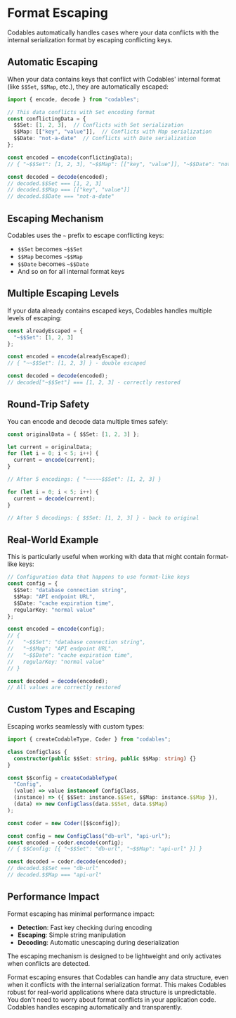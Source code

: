
# Format Escaping

Codables automatically handles cases where your data conflicts with the internal serialization format by escaping conflicting keys.

## Automatic Escaping

When your data contains keys that conflict with Codables' internal format (like `$$Set`, `$$Map`, etc.), they are automatically escaped:

```typescript
import { encode, decode } from "codables";

// This data conflicts with Set encoding format
const conflictingData = {
  $$Set: [1, 2, 3],  // Conflicts with Set serialization
  $$Map: [["key", "value"]],  // Conflicts with Map serialization
  $$Date: "not-a-date"  // Conflicts with Date serialization
};

const encoded = encode(conflictingData);
// { "~$$Set": [1, 2, 3], "~$$Map": [["key", "value"]], "~$$Date": "not-a-date" }

const decoded = decode(encoded);
// decoded.$$Set === [1, 2, 3]
// decoded.$$Map === [["key", "value"]]
// decoded.$$Date === "not-a-date"
```

## Escaping Mechanism

Codables uses the `~` prefix to escape conflicting keys:

- `$$Set` becomes `~$$Set`
- `$$Map` becomes `~$$Map`
- `$$Date` becomes `~$$Date`
- And so on for all internal format keys

## Multiple Escaping Levels

If your data already contains escaped keys, Codables handles multiple levels of escaping:

```typescript
const alreadyEscaped = {
  "~$$Set": [1, 2, 3]
};

const encoded = encode(alreadyEscaped);
// { "~~$$Set": [1, 2, 3] } - double escaped

const decoded = decode(encoded);
// decoded["~$$Set"] === [1, 2, 3] - correctly restored
```

## Round-Trip Safety

You can encode and decode data multiple times safely:

```typescript
const originalData = { $$Set: [1, 2, 3] };

let current = originalData;
for (let i = 0; i < 5; i++) {
  current = encode(current);
}

// After 5 encodings: { "~~~~~$$Set": [1, 2, 3] }

for (let i = 0; i < 5; i++) {
  current = decode(current);
}

// After 5 decodings: { $$Set: [1, 2, 3] } - back to original
```

## Real-World Example

This is particularly useful when working with data that might contain format-like keys:

```typescript
// Configuration data that happens to use format-like keys
const config = {
  $$Set: "database connection string",
  $$Map: "API endpoint URL", 
  $$Date: "cache expiration time",
  regularKey: "normal value"
};

const encoded = encode(config);
// {
//   "~$$Set": "database connection string",
//   "~$$Map": "API endpoint URL",
//   "~$$Date": "cache expiration time", 
//   regularKey: "normal value"
// }

const decoded = decode(encoded);
// All values are correctly restored
```

## Custom Types and Escaping

Escaping works seamlessly with custom types:

```typescript
import { createCodableType, Coder } from "codables";

class ConfigClass {
  constructor(public $$Set: string, public $$Map: string) {}
}

const $$config = createCodableType(
  "Config",
  (value) => value instanceof ConfigClass,
  (instance) => ({ $$Set: instance.$$Set, $$Map: instance.$$Map }),
  (data) => new ConfigClass(data.$$Set, data.$$Map)
);

const coder = new Coder([$$config]);

const config = new ConfigClass("db-url", "api-url");
const encoded = coder.encode(config);
// { $$Config: [{ "~$$Set": "db-url", "~$$Map": "api-url" }] }

const decoded = coder.decode(encoded);
// decoded.$$Set === "db-url"
// decoded.$$Map === "api-url"
```

## Performance Impact

Format escaping has minimal performance impact:

- **Detection**: Fast key checking during encoding
- **Escaping**: Simple string manipulation
- **Decoding**: Automatic unescaping during deserialization

The escaping mechanism is designed to be lightweight and only activates when conflicts are detected.

<Callout type="info">
Format escaping ensures that Codables can handle any data structure, even when it conflicts with the internal serialization format. This makes Codables robust for real-world applications where data structure is unpredictable.
</Callout>

<Callout type="tip">
You don't need to worry about format conflicts in your application code. Codables handles escaping automatically and transparently.
</Callout>
